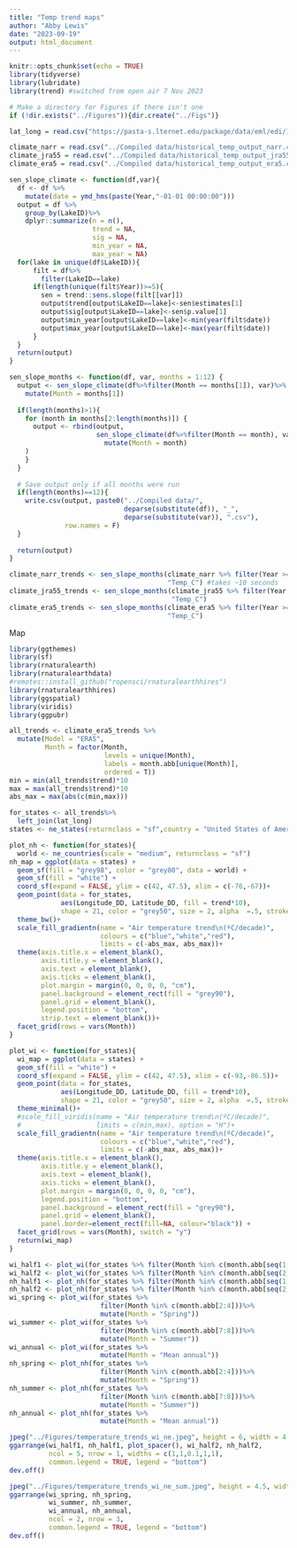 ```yaml
---
title: "Temp trend maps"
author: "Abby Lewis"
date: "2023-09-19"
output: html_document
---
```


```r
knitr::opts_chunk$set(echo = TRUE)
library(tidyverse)
library(lubridate)
library(trend) #switched from open air 7 Nov 2023

# Make a directory for Figures if there isn't one
if (!dir.exists("../Figures")){dir.create("../Figs")}
```

```r
lat_long = read.csv("https://pasta-s.lternet.edu/package/data/eml/edi/1029/9/fadd3eaa25b5fdd1fc4efba70e660579")

climate_narr = read.csv("../Compiled data/historical_temp_output_narr.csv")
climate_jra55 = read.csv("../Compiled data/historical_temp_output_jra55.csv")
climate_era5 = read.csv("../Compiled data/historical_temp_output_era5.csv")
```

```r
sen_slope_climate <- function(df,var){
  df <- df %>%
    mutate(date = ymd_hms(paste(Year,"-01-01 00:00:00")))
  output = df %>%
    group_by(LakeID)%>%
    dplyr::summarize(n = n(),
                     trend = NA,
                     sig = NA,
                     min_year = NA,
                     max_year = NA)
  for(lake in unique(df$LakeID)){
      filt = df%>%
        filter(LakeID==lake)
      if(length(unique(filt$Year))>=5){
        sen = trend::sens.slope(filt[[var]])
        output$trend[output$LakeID==lake]<-sen$estimates[1]
        output$sig[output$LakeID==lake]<-sen$p.value[1]
        output$min_year[output$LakeID==lake]<-min(year(filt$date))
        output$max_year[output$LakeID==lake]<-max(year(filt$date))
      }
  }
  return(output)
}

sen_slope_months <- function(df, var, months = 1:12) {
  output <- sen_slope_climate(df%>%filter(Month == months[1]), var)%>%
    mutate(Month = months[1])
  
  if(length(months)>1){
    for (month in months[2:length(months)]) {
      output <- rbind(output, 
                      sen_slope_climate(df%>%filter(Month == month), var)%>%
                        mutate(Month = month)
    )
    }
  }
  
  # Save output only if all months were run
  if(length(months)==12){
    write.csv(output, paste0("../Compiled data/", 
                             deparse(substitute(df)), "_",
                             deparse(substitute(var)), ".csv"), 
              row.names = F)
  }
  
  return(output)
}

climate_narr_trends <- sen_slope_months(climate_narr %>% filter(Year >= 1980), 
                                        "Temp_C") #takes ~10 seconds
climate_jra55_trends <- sen_slope_months(climate_jra55 %>% filter(Year >= 1980), 
                                         "Temp_C")
climate_era5_trends <- sen_slope_months(climate_era5 %>% filter(Year >= 1980), 
                                        "Temp_C")
```

Map
```r
library(ggthemes)
library(sf)
library(rnaturalearth)
library(rnaturalearthdata)
#remotes::install_github("ropensci/rnaturalearthhires")
library(rnaturalearthhires)
library(ggspatial)
library(viridis)
library(ggpubr)

all_trends <- climate_era5_trends %>% 
  mutate(Model = "ERA5",
         Month = factor(Month, 
                        levels = unique(Month), 
                        labels = month.abb[unique(Month)],
                        ordered = T))
min = min(all_trends$trend)*10
max = max(all_trends$trend)*10
abs_max = max(abs(c(min,max)))

for_states <- all_trends%>%
  left_join(lat_long)
states <- ne_states(returnclass = "sf",country = "United States of America")

plot_nh <- function(for_states){
  world <- ne_countries(scale = "medium", returnclass = "sf")
nh_map = ggplot(data = states) +
  geom_sf(fill = "grey98", color = "grey80", data = world) +
  geom_sf(fill = "white") +
  coord_sf(expand = FALSE, ylim = c(42, 47.5), xlim = c(-76,-67))+
  geom_point(data = for_states, 
             aes(Longitude_DD, Latitude_DD, fill = trend*10),
             shape = 21, color = "grey50", size = 2, alpha  =.5, stroke = .4)+
  theme_bw()+
  scale_fill_gradientn(name = "Air temperature trend\n(ºC/decade)",
                       colours = c("blue","white","red"),
                       limits = c(-abs_max, abs_max))+
  theme(axis.title.x = element_blank(),
        axis.title.y = element_blank(),
        axis.text = element_blank(),
        axis.ticks = element_blank(),
        plot.margin = margin(0, 0, 0, 0, "cm"),
        panel.background = element_rect(fill = "grey90"),
        panel.grid = element_blank(),
        legend.position = "bottom",
        strip.text = element_blank())+
  facet_grid(rows = vars(Month))
}

plot_wi <- function(for_states){
  wi_map = ggplot(data = states) +
  geom_sf(fill = "white") +
  coord_sf(expand = FALSE, ylim = c(42, 47.5), xlim = c(-93,-86.5))+
  geom_point(data = for_states, 
             aes(Longitude_DD, Latitude_DD, fill = trend*10),
             shape = 21, color = "grey50", size = 2, alpha  =.5, stroke = .4)+
  theme_minimal()+
  #scale_fill_viridis(name = "Air temperature trend\n(ºC/decade)",
  #                   limits = c(min,max), option = "H")+
  scale_fill_gradientn(name = "Air temperature trend\n(ºC/decade)",
                       colours = c("blue","white","red"),
                       limits = c(-abs_max, abs_max))+
  theme(axis.title.x = element_blank(),
        axis.title.y = element_blank(),
        axis.text = element_blank(),
        axis.ticks = element_blank(),
        plot.margin = margin(0, 0, 0, 0, "cm"),
        legend.position = "bottom",
        panel.background = element_rect(fill = "grey90"),
        panel.grid = element_blank(),
        panel.border=element_rect(fill=NA, colour="black")) +
  facet_grid(rows = vars(Month), switch = "y")
  return(wi_map)
}

wi_half1 <- plot_wi(for_states %>% filter(Month %in% c(month.abb[seq(1, 12, by = 2)])))
wi_half2 <- plot_wi(for_states %>% filter(Month %in% c(month.abb[seq(2, 12, by = 2)])))
nh_half1 <- plot_nh(for_states %>% filter(Month %in% c(month.abb[seq(1, 12, by = 2)])))
nh_half2 <- plot_nh(for_states %>% filter(Month %in% c(month.abb[seq(2, 12, by = 2)])))
wi_spring <- plot_wi(for_states %>% 
                       filter(Month %in% c(month.abb[2:4]))%>%
                       mutate(Month = "Spring"))
wi_summer <- plot_wi(for_states %>% 
                       filter(Month %in% c(month.abb[7:8]))%>%
                       mutate(Month = "Summer"))
wi_annual <- plot_wi(for_states %>% 
                       mutate(Month = "Mean annual"))
nh_spring <- plot_nh(for_states %>% 
                       filter(Month %in% c(month.abb[2:4]))%>%
                       mutate(Month = "Spring"))
nh_summer <- plot_nh(for_states %>% 
                       filter(Month %in% c(month.abb[7:8]))%>%
                       mutate(Month = "Summer"))
nh_annual <- plot_nh(for_states %>% 
                       mutate(Month = "Mean annual"))

jpeg("../Figures/temperature_trends_wi_ne.jpeg", height = 6, width = 4.5, units = "in", res = 300)
ggarrange(wi_half1, nh_half1, plot_spacer(), wi_half2, nh_half2, 
          ncol = 5, nrow = 1, widths = c(1,1,0.1,1,1),
          common.legend = TRUE, legend = "bottom")
dev.off()

jpeg("../Figures/temperature_trends_wi_ne_sum.jpeg", height = 4.5, width = 3, units = "in", res = 300)
ggarrange(wi_spring, nh_spring, 
          wi_summer, nh_summer, 
          wi_annual, nh_annual,
          ncol = 2, nrow = 3,
          common.legend = TRUE, legend = "bottom")
dev.off()
```

